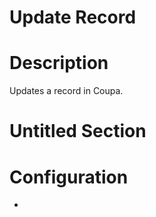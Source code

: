﻿# Update Record

# Description

Updates a record in Coupa.

# Untitled Section

# Configuration







*
